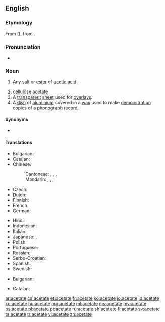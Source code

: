 {{also|acétate|aĉetate}}
==English==
{{wikipedia}}

===Etymology===
From {{etyl|la|en}} {{m|la|acētum||vinegar}} ({{suffix||ate|lang=en}}), from {{m|la|aceō||I am sour}}.

===Pronunciation===
* {{audio|en-us-acetate.ogg|Audio (US)|lang=en}}

===Noun===
{{en-noun}}

# {{label|en|organic chemistry}} Any [[salt]] or [[ester]] of [[acetic acid]].
# [[cellulose acetate]]
# A [[transparent]] [[sheet]] used for [[overlay]]s.
# A [[disc]] of [[aluminium]] covered in a [[wax]] used to make [[demonstration]] copies of a [[phonograph]] [[record]].

====Synonyms====
* {{sense|salt or ester of acetic acid}} {{l|en|ethanoate}}

====Translations====
{{trans-top|salt or ester of acetic acid}}
* Bulgarian: {{t|bg|ацетат|m}}
* Catalan: {{t|ca|acetat|m}}
* Chinese:
*: Cantonese: {{t|yue|醋酸鹽|sc=Hani}}, {{t|yue|醋酸盐|tr=cou3 syun1 jim4|sc=Hani}}, {{t|yue|乙酸鹽|sc=Hani}}, {{t|yue|乙酸盐|tr=jyut3 syun1 jim4|sc=Hani}}
*: Mandarin: {{t+|cmn|醋酸鹽|sc=Hani}}, {{t+|cmn|醋酸盐|tr=cùsuānyán|sc=Hani}}, {{t+|cmn|乙酸鹽|sc=Hani}}, {{t+|cmn|乙酸盐|tr=yǐsuānyán|sc=Hani}}
* Czech: {{t|cs|acetát|m}}
* Dutch: {{t+|nl|acetaat}}
* Finnish: {{t|fi|asetaatti}}
* French: {{t+|fr|acétate}}
* German: {{t+|de|Azetat|n}}
{{trans-mid}}
* Hindi: {{t|hi|शुक्त|tr=shukt|sc=Deva}}
* Indonesian: {{t+|id|asetat}}
* Italian: {{t+|it|acetato|m}}
* Japanese: {{t|ja|アセテート|tr=asetēto|sc=Jpan}}, {{t|ja|酢酸塩|tr=さくさんえん, sakusan'en|sc=Jpan}}
* Polish: {{t+|pl|octan}}
* Portuguese: {{t+|pt|acetato|m}}
* Russian: {{t+|ru|ацета́т|m}}
* Serbo-Croatian: {{t|sh|acetat}}
* Spanish: {{t+|es|acetato|m}}
* Swedish: {{t+|sv|acetat}}
{{trans-bottom}}

{{trans-top|cellulose acetate}}
* Bulgarian: {{t|bg|ацетатна целулоза}}
{{trans-mid}}
{{trans-bottom}}

{{trans-top|transparent overlay sheet}}
* Catalan: {{t+|ca|transparència|f}}
{{trans-mid}}
{{trans-bottom}}

{{trans-top|aluminium disc covered in wax}}
{{trans-mid}}
{{trans-bottom}}

[[ar:acetate]]
[[ca:acetate]]
[[et:acetate]]
[[fr:acetate]]
[[ko:acetate]]
[[io:acetate]]
[[id:acetate]]
[[ku:acetate]]
[[hu:acetate]]
[[mg:acetate]]
[[ml:acetate]]
[[ms:acetate]]
[[my:acetate]]
[[ps:acetate]]
[[pl:acetate]]
[[pt:acetate]]
[[ru:acetate]]
[[sh:acetate]]
[[fi:acetate]]
[[sv:acetate]]
[[ta:acetate]]
[[tr:acetate]]
[[vi:acetate]]
[[zh:acetate]]